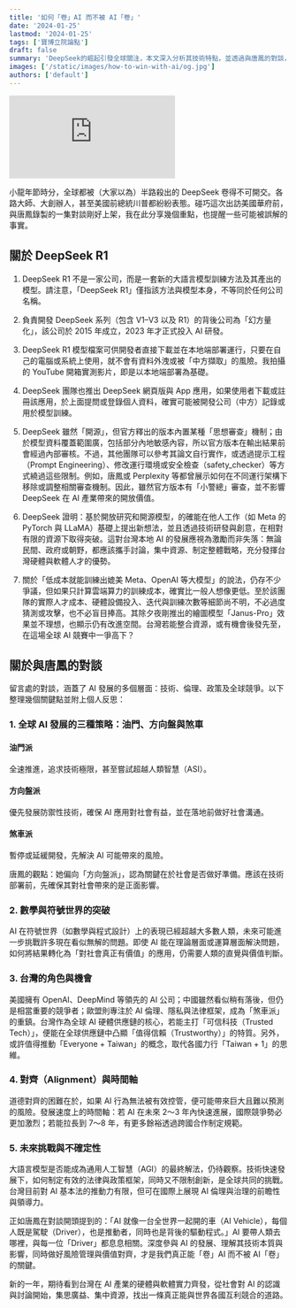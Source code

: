 ```yaml
---
title: '如何「卷」AI 而不被 AI「卷」'
date: '2024-01-25'
lastmod: '2024-01-25'
tags: ['寶博立院論點']
draft: false
summary: 'DeepSeek的崛起引發全球關注，本文深入分析其技術特點，並透過與唐鳳的對談，探討AI發展策略及台灣在全球AI競爭中的定位與機會。'
images: ['/static/images/how-to-win-with-ai/og.jpg']
authors: ['default']
---
```

<iframe
  className="aspect-video w-full max-w-full"
  src="https://www.youtube-nocookie.com/embed/OjnkjjllzYU"
  title="YouTube video player"
  frameborder="0"
  allow="accelerometer; autoplay; clipboard-write; encrypted-media; gyroscope; picture-in-picture; web-share"
  referrerpolicy="strict-origin-when-cross-origin"
  allowfullscreen
></iframe>

小龍年節時分，全球都被（大家以為）半路殺出的 DeepSeek 卷得不可開交。各路大師、大創辦人，甚至美國前總統川普都紛紛表態。碰巧這次出訪美國華府前，與唐鳳錄製的一集對談剛好上架，我在此分享幾個重點，也提醒一些可能被誤解的事實。

## 關於 DeepSeek R1

1. DeepSeek R1 不是一家公司，而是一套新的大語言模型訓練方法及其產出的模型。請注意，「DeepSeek R1」僅指該方法與模型本身，不等同於任何公司名稱。

2. 負責開發 DeepSeek 系列（包含 V1–V3 以及 R1）的背後公司為「幻方量化」，該公司於 2015 年成立，2023 年才正式投入 AI 研發。

3. DeepSeek R1 模型檔案可供開發者直接下載並在本地端部署運行，只要在自己的電腦或系統上使用，就不會有資料外洩或被「中方擷取」的風險。我拍攝的 YouTube 開箱實測影片，即是以本地端部署為基礎。

4. DeepSeek 團隊也推出 DeepSeek 網頁版與 App 應用，如果使用者下載或註冊該應用，於上面提問或登錄個人資料，確實可能被開發公司（中方）記錄或用於模型訓練。

5. DeepSeek 雖然「開源」，但官方釋出的版本內置某種「思想審查」機制；由於模型資料覆蓋範圍廣，包括部分內地敏感內容，所以官方版本在輸出結果前會經過內部審核。不過，其他團隊可以參考其論文自行實作，或透過提示工程（Prompt Engineering）、修改運行環境或安全檢查（safety_checker）等方式繞過這些限制。例如，唐鳳或 Perplexity 等都曾展示如何在不同運行架構下移除或調整相關審查機制。因此，雖然官方版本有「小警總」審查，並不影響 DeepSeek 在 AI 產業帶來的開放價值。

6. DeepSeek 證明：基於開放研究和開源模型，的確能在他人工作（如 Meta 的 PyTorch 與 LLaMA）基礎上提出新想法，並且透過技術研發與創意，在相對有限的資源下取得突破。這對台灣本地 AI 的發展應視為激勵而非失落：無論民間、政府或朝野，都應該攜手討論，集中資源、制定整體戰略，充分發揮台灣硬體與軟體人才的優勢。

7. 關於「低成本就能訓練出媲美 Meta、OpenAI 等大模型」的說法，仍存不少爭議，但如果只計算雲端算力的訓練成本，確實比一般人想像更低。至於該團隊的實際人才成本、硬體設備投入、迭代與訓練次數等細節尚不明，不必過度猜測或攻擊，也不必盲目捧高。其除夕夜剛推出的繪圖模型「Janus-Pro」效果並不理想，也顯示仍有改進空間。台灣若能整合資源，或有機會後發先至，在這場全球 AI 競賽中一爭高下？

## 關於與唐鳳的對談

留言處的對談，涵蓋了 AI 發展的多個層面：技術、倫理、政策及全球競爭。以下整理幾個關鍵點並附上個人反思：

### 1. 全球 AI 發展的三種策略：油門、方向盤與煞車

<div className="grid grid-cols-3 gap-4 my-4">
  <div className="p-4 border rounded">
    <h4>油門派</h4>
    全速推進，追求技術極限，甚至嘗試超越人類智慧（ASI）。
  </div>
  <div className="p-4 border rounded">
    <h4>方向盤派</h4>
    優先發展防禦性技術，確保 AI 應用對社會有益，並在落地前做好社會溝通。
  </div>
  <div className="p-4 border rounded">
    <h4>煞車派</h4>
    暫停或延緩開發，先解決 AI 可能帶來的風險。
  </div>
</div>

唐鳳的觀點：她偏向「方向盤派」，認為關鍵在於社會是否做好準備。應該在技術部署前，先確保其對社會帶來的是正面影響。

### 2. 數學與符號世界的突破

AI 在符號世界（如數學與程式設計）上的表現已經超越大多數人類，未來可能進一步挑戰許多現在看似無解的問題。即使 AI 能在理論層面或運算層面解決問題，如何將結果轉化為「對社會真正有價值」的應用，仍需要人類的直覺與價值判斷。

### 3. 台灣的角色與機會

美國擁有 OpenAI、DeepMind 等領先的 AI 公司；中國雖然看似稍有落後，但仍是相當重要的競爭者；歐盟則專注於 AI 倫理、隱私與法律框架，成為「煞車派」的重鎮。台灣作為全球 AI 硬體供應鏈的核心，若能主打「可信科技（Trusted Tech）」，便能在全球供應鏈中凸顯「值得信賴（Trustworthy）」的特質。另外，或許值得推動「Everyone + Taiwan」的概念，取代各國力行「Taiwan + 1」的思維。

### 4. 對齊（Alignment）與時間軸

道德對齊的困難在於，如果 AI 行為無法被有效控管，便可能帶來巨大且難以預測的風險。發展速度上的時間軸：若 AI 在未來 2～3 年內快速進展，國際競爭勢必更加激烈；若能拉長到 7～8 年，有更多餘裕透過跨國合作制定規範。

### 5. 未來挑戰與不確定性

大語言模型是否能成為通用人工智慧（AGI）的最終解法，仍待觀察。技術快速發展下，如何制定有效的法律與政策框架，同時又不限制創新，是全球共同的挑戰。台灣目前對 AI 基本法的推動力有限，但可在國際上展現 AI 倫理與治理的前瞻性與領導力。

正如唐鳳在對談開頭提到的：「AI 就像一台全世界一起開的車（AI Vehicle），每個人既是駕駛（Driver），也是推動者，同時也是背後的驅動程式。」AI 要帶人類去哪裡，與每一位「Driver」都息息相關。深度參與 AI 的發展、理解其技術本質與影響，同時做好風險管理與價值對齊，才是我們真正能「卷」AI 而不被 AI「卷」的關鍵。

新的一年，期待看到台灣在 AI 產業的硬體與軟體實力齊發，從社會對 AI 的認識與討論開始，集思廣益、集中資源，找出一條真正能與世界各國互利競合的道路。